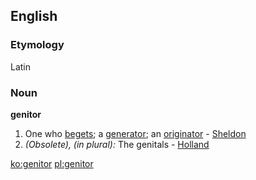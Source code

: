 ==English==

===Etymology===
Latin
===Noun===
'''genitor'''

#One who [[beget]]s; a [[generator]]; an [[originator]] - [[Sheldon]]
#''(Obsolete), (in plural):'' The genitals - [[Holland]]

[[ko:genitor]]
[[pl:genitor]]